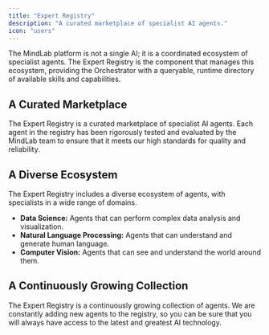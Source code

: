 ```yaml
---
title: "Expert Registry"
description: "A curated marketplace of specialist AI agents."
icon: "users"
---
```


The MindLab platform is not a single AI; it is a coordinated ecosystem of specialist agents. The Expert Registry is the component that manages this ecosystem, providing the Orchestrator with a queryable, runtime directory of available skills and capabilities.

## A Curated Marketplace

The Expert Registry is a curated marketplace of specialist AI agents. Each agent in the registry has been rigorously tested and evaluated by the MindLab team to ensure that it meets our high standards for quality and reliability.

## A Diverse Ecosystem

The Expert Registry includes a diverse ecosystem of agents, with specialists in a wide range of domains.

-   **Data Science:** Agents that can perform complex data analysis and visualization.
-   **Natural Language Processing:** Agents that can understand and generate human language.
-   **Computer Vision:** Agents that can see and understand the world around them.

## A Continuously Growing Collection

The Expert Registry is a continuously growing collection of agents. We are constantly adding new agents to the registry, so you can be sure that you will always have access to the latest and greatest AI technology.